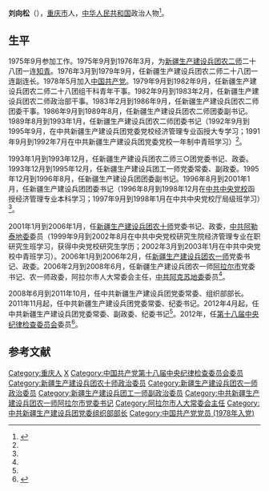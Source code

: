 '''刘向松'''（{{Bd|1957年|1月||}}），[[重庆市|重庆市]]人，[[中华人民共和国|中华人民共和国]]政治人物<ref name=cpc>{{Cite web|url = http://gbzl.people.com.cn/grzy.php?id=121000814|title = 刘向松|author = |date = |publisher = 中国共产党新闻网|language = |accessdate = 2017-04-01|quote = |archive-url = https://web.archive.org/web/20170401054618/http://gbzl.people.com.cn/grzy.php?id=121000814|archive-date = 2017-04-01|dead-url = yes}}</ref>。

== 生平 ==
1975年9月参加工作。1975年9月到1976年3月，为[[新疆生产建设兵团第二师|新疆生产建设兵团农二师]]二十八团一连[[知青|知青]]。1976年3月到1979年9月，任新疆生产建设兵团农二师二十八团一连副连长。1978年5月加入[[中国共产党|中国共产党]]。1979年9月到1982年9月，任新疆生产建设兵团农二师二十八团组干科青年干事。1982年9月到1983年2月，任新疆生产建设兵团农二师政治部干事。1983年2月到1986年9月，任新疆生产建设兵团农二师团委干事。1986年9月到1989年8月，任新疆生产建设兵团农二师团委副书记。1989年8月到1993年1月，任新疆生产建设兵团农二师团委书记（1992年9月到1995年9月，在中共新疆生产建设兵团党委党校经济管理专业函授大专学习；1991年9月到1992年7月在中共新疆生产建设兵团党委党校一年制中青班学习）<ref name=cpc/>。

1993年1月到1993年12月，任新疆生产建设兵团农二师三○团党委书记、政委。1993年12月到1995年12月，任新疆生产建设兵团工一师党委常委、副政委。1995年12月到1996年8月，任新疆生产建设兵团团委副书记。1996年8月到2001年1月，任新疆生产建设兵团团委书记（1996年8月到1998年12月在[[中共中央党校|中共中央党校]]函授经济管理专业本科学习；1997年9月到1998年1月在中共中央党校厅局级班学习）<ref name=cpc/>。

2001年1月到2006年1月，任[[新疆生产建设兵团第十师|新疆生产建设兵团农十师]]党委书记、政委，[[中共阿勒泰地委|中共阿勒泰地委]]委员（1999年9月到2002年8月在中共中央党校研究生院经济管理专业在职研究生班学习，获得中央党校研究生学历；2002年3月到2003年1月在中共中央党校中青班学习）。2006年1月到2006年2月，任[[新疆生产建设兵团第一师|新疆生产建设兵团农一师]]党委书记、政委。2006年2月到2008年6月，任新疆生产建设兵团农一师[[阿拉尔市|阿拉尔市]]党委书记、农一师政委，阿拉尔市人大常委会主任，[[中共阿克苏地委|中共阿克苏地委]]委员<ref name=cpc/>。

2008年6月到2011年10月，任中共新疆生产建设兵团党委常委、组织部部长。2011年11月起，任中共新疆生产建设兵团党委常委、纪委书记。2012年4月起，任中共新疆生产建设兵团党委常委、副政委、纪委书记<ref name=cpc/>。2012年，任[[中国共产党第十八届中央纪律检查委员会|第十八届中央纪律检查委员会]]委员<ref>{{cite news|title=中国共产党中央纪律检查委员会委员名单|url=http://www.zgdsw.org.cn/n/2012/1115/c349473-19588294.html|accessdate=2014-11-15|newspaper=人民网-人民日报|archive-url=https://web.archive.org/web/20141129032800/http://www.zgdsw.org.cn/n/2012/1115/c349473-19588294.html|archive-date=2014-11-29|dead-url=yes}}</ref>。

== 参考文献 ==
{{reflist}}

{{DEFAULTSORT:Liu刘}}
[[Category:重庆人|Category:重庆人]]
[[Category:刘姓|X]]
[[Category:中国共产党第十八届中央纪律检查委员会委员|Category:中国共产党第十八届中央纪律检查委员会委员]]
[[Category:新疆生产建设兵团农十师政治委员|Category:新疆生产建设兵团农十师政治委员]]
[[Category:新疆生产建设兵团农一师政治委员|Category:新疆生产建设兵团农一师政治委员]]
[[Category:新疆生产建设兵团工一师副政治委员|Category:新疆生产建设兵团工一师副政治委员]]
[[Category:中共新疆生产建设兵团农一师阿拉尔市党委书记|Category:中共新疆生产建设兵团农一师阿拉尔市党委书记]]
[[Category:阿拉尔市人大常委会主任|Category:阿拉尔市人大常委会主任]]
[[Category:中共新疆生产建设兵团党委组织部部长|Category:中共新疆生产建设兵团党委组织部部长]]
[[Category:中国共产党党员_(1978年入党)|Category:中国共产党党员 (1978年入党)]]